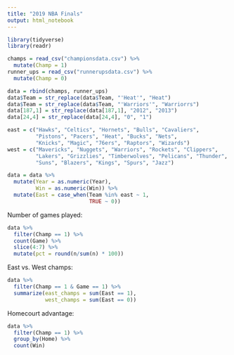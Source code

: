 ```yaml
---
title: "2019 NBA Finals"
output: html_notebook
---
```


```r
library(tidyverse)
library(readr)
```

```r
champs = read_csv("championsdata.csv") %>%
  mutate(Champ = 1)
runner_ups = read_csv("runnerupsdata.csv") %>%
  mutate(Champ = 0)

data = rbind(champs, runner_ups)
data$Team = str_replace(data$Team, "'Heat'", "Heat")
data$Team = str_replace(data$Team, "'Warriors'", "Warriorrs")
data[187,1] = str_replace(data[187,1], "2012", "2013") 
data[24,4] = str_replace(data[24,4], "0", "1")

east = c("Hawks", "Celtics", "Hornets", "Bulls", "Cavaliers", 
         "Pistons", "Pacers", "Heat", "Bucks", "Nets", 
         "Knicks", "Magic", "76ers", "Raptors", "Wizards")
west = c("Mavericks", "Nuggets", "Warriors", "Rockets", "Clippers",
         "Lakers", "Grizzlies", "Timberwolves", "Pelicans", "Thunder",
         "Suns", "Blazers", "Kings", "Spurs", "Jazz")

data = data %>% 
  mutate(Year = as.numeric(Year),
         Win = as.numeric(Win)) %>%
  mutate(East = case_when(Team %in% east ~ 1,
                          TRUE ~ 0))
```

Number of games played: 
```r
data %>% 
  filter(Champ == 1) %>%
  count(Game) %>% 
  slice(4:7) %>%
  mutate(pct = round(n/sum(n) * 100))
```

East vs. West champs:
```r
data %>%
  filter(Champ == 1 & Game == 1) %>%
  summarize(east_champs = sum(East == 1),
            west_champs = sum(East == 0))
```

Homecourt advantage:
```r
data %>%
  filter(Champ == 1) %>%
  group_by(Home) %>%
  count(Win)
```
